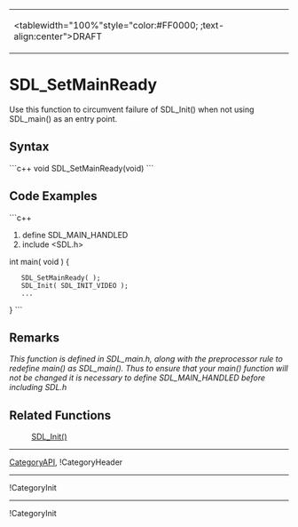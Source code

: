 <!-- pragma section-numbers off -->
<!-- pragma camelcase off -->
{|
|<tablewidth="100%"style="color:#FF0000;  ;text-align:center">DRAFT 
|}


<!-- #You will need to remove the line #acl All:read above in order to be able to save the new page.  Do not remove any other content above this comment.  You may delete this comment before you save. -->
<!-- #*^*^*^*^*See http://wiki.libsdl.org/moin.cgi/SGFunctions for details on editing this page*^*^*^*^* -->
= SDL_SetMainReady =
Use this function to circumvent failure of SDL_Init() when not using SDL_main() as an entry point.

<!-- #Replace SDL_Function with the name of the function and ****** with a short description of the function according to the Style Guide, then delete this comment. -->

== Syntax ==
```c++
void SDL_SetMainReady(void)
```
== Code Examples ==
```c++
#define SDL_MAIN_HANDLED
#include <SDL.h>

int main( void )
{
    SDL_SetMainReady( );
    SDL_Init( SDL_INIT_VIDEO );
    ...
}
```
== Remarks ==
''This function is defined in SDL_main.h, along with the preprocessor rule to redefine main() as SDL_main().  Thus to ensure that your main() function will not be changed it is necessary to define SDL_MAIN_HANDLED before including SDL.h''

== Related Functions ==
: [[SDL_Init()]]

----
[[CategoryAPI]], !CategoryHeader

<!-- #See the Style Guide for instructions on editing the footer. -->
----
!CategoryInit

----
!CategoryInit
